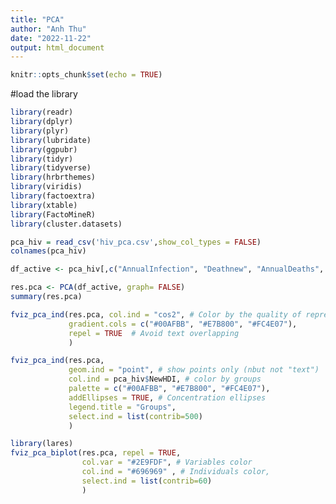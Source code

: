 ```yaml
---
title: "PCA"
author: "Anh Thu"
date: "2022-11-22"
output: html_document
---
```


```r
knitr::opts_chunk$set(echo = TRUE)
```

#load the library
```r
library(readr)
library(dplyr)
library(plyr)
library(lubridate)
library(ggpubr)
library(tidyr)
library(tidyverse)
library(hrbrthemes)
library(viridis)
library(factoextra)
library(xtable)
library(FactoMineR)
library(cluster.datasets)
```

```r
pca_hiv = read_csv('hiv_pca.csv',show_col_types = FALSE)
colnames(pca_hiv)
```
```r
df_active <- pca_hiv[,c("AnnualInfection", "Deathnew", "AnnualDeaths", "LivingHIV","LivingHIV","HDI")]
```

```r
res.pca <- PCA(df_active, graph= FALSE)
summary(res.pca)
```

```r
fviz_pca_ind(res.pca, col.ind = "cos2", # Color by the quality of representation
             gradient.cols = c("#00AFBB", "#E7B800", "#FC4E07"),
             repel = TRUE  # Avoid text overlapping
             )
```

```r
fviz_pca_ind(res.pca,
             geom.ind = "point", # show points only (nbut not "text")
             col.ind = pca_hiv$NewHDI, # color by groups
             palette = c("#00AFBB", "#E7B800", "#FC4E07"),
             addEllipses = TRUE, # Concentration ellipses
             legend.title = "Groups",
             select.ind = list(contrib=500)
             )
```
```r
library(lares)
fviz_pca_biplot(res.pca, repel = TRUE,
                col.var = "#2E9FDF", # Variables color
                col.ind = "#696969" , # Individuals color,
                select.ind = list(contrib=60)
                )
```

